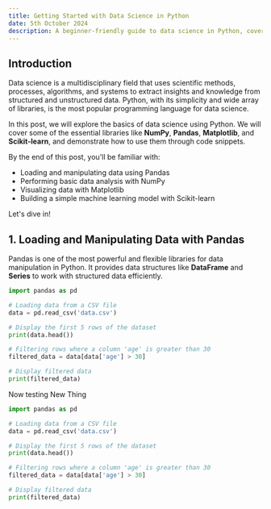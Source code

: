 ```yaml
---
title: Getting Started with Data Science in Python
date: 5th October 2024
description: A beginner-friendly guide to data science in Python, covering basic concepts, libraries, and code examples.
---
```


## Introduction

Data science is a multidisciplinary field that uses scientific methods, processes, algorithms, and systems to extract insights and knowledge from structured and unstructured data. Python, with its simplicity and wide array of libraries, is the most popular programming language for data science.

In this post, we will explore the basics of data science using Python. We will cover some of the essential libraries like **NumPy**, **Pandas**, **Matplotlib**, and **Scikit-learn**, and demonstrate how to use them through code snippets.

By the end of this post, you'll be familiar with:

- Loading and manipulating data using Pandas
- Performing basic data analysis with NumPy
- Visualizing data with Matplotlib
- Building a simple machine learning model with Scikit-learn

Let's dive in!

## 1. Loading and Manipulating Data with Pandas

Pandas is one of the most powerful and flexible libraries for data manipulation in Python. It provides data structures like **DataFrame** and **Series** to work with structured data efficiently.

```python
import pandas as pd

# Loading data from a CSV file
data = pd.read_csv('data.csv')

# Display the first 5 rows of the dataset
print(data.head())

# Filtering rows where a column 'age' is greater than 30
filtered_data = data[data['age'] > 30]

# Display filtered data
print(filtered_data)
```

Now testing New Thing 
```python
import pandas as pd

# Loading data from a CSV file
data = pd.read_csv('data.csv')

# Display the first 5 rows of the dataset
print(data.head())

# Filtering rows where a column 'age' is greater than 30
filtered_data = data[data['age'] > 30]

# Display filtered data
print(filtered_data)

